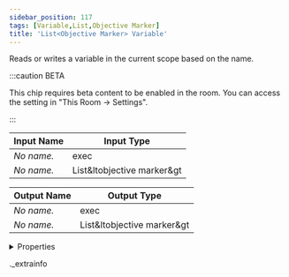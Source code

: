 ```yaml
---
sidebar_position: 117
tags: [Variable,List,Objective Marker]
title: 'List<Objective Marker> Variable'
---
```


Reads or writes a variable in the current scope based on the name.

:::caution BETA

This chip requires beta content to be enabled in the room. You can access the setting in "This Room -> Settings".

:::

<IChip uuid="2aa2fe68-18bf-4f63-9ed9-2fc237b60df9" />

| Input Name | Input Type |
|-----------|-----------|
| *No name.* | exec |
| *No name.* | List&ltobjective marker&gt |

| Output Name | Output Type |
|-----------|-----------|
| *No name.* | exec |
| *No name.* | List&ltobjective marker&gt |


<details>
  <summary>Properties</summary>
  <div>
    <div>
    <table>
      <thead>
        <tr>
          <th>Room availability:</th>
          <th>Available everywhere</th>
        </tr>
        <tr>
          <th>Is beta required?</th>
          <th>Yes</th>
        </tr>
        <tr>
          <th>Is this chip a trolling risk?</th>
          <th>No</th>
        </tr>
        <tr>
          <th>Is this chip a role assignment risk?</th>
          <th>No</th>
        </tr>
        <tr>
          <th>Chip UUID</th>
          <th>2aa2fe68-18bf-4f63-9ed9-2fc237b60df9</th>
        </tr>
      </thead>
    </table>
    </div>
  </div>
</details>

._extrainfo